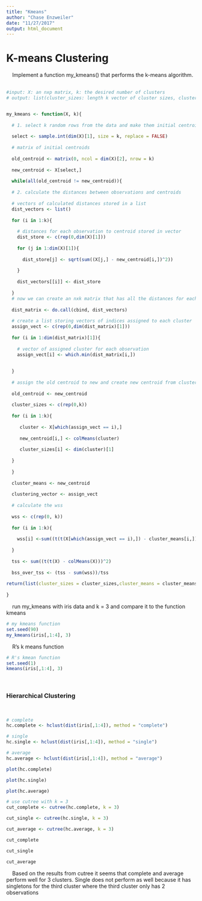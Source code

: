 ```yaml
---
title: "Kmeans"
author: "Chase Enzweiler"
date: "11/27/2017"
output: html_document
---
```


# K-means Clustering

\ 
\ 
Implement a function my_kmeans() that performs the k-means algorithm.
\ 
```r
#input: X: an nxp matrix, k: the desired number of clusters
# output: list(cluster_sizes: length k vector of cluster sizes, cluster means: kxp matrix with centroids as rows, clustering_vector: vector length n containing cluster assignment, wss_cluster: vector length k containing wss of clusters, bss_over_tss: bss/tss )


my_kmeans <- function(X, k){
  
  # 1. select k random rows from the data and make them initial centroids
  
  select <- sample.int(dim(X)[1], size = k, replace = FALSE)
  
  # matrix of initial centroids
  
  old_centroid <- matrix(0, ncol = dim(X)[2], nrow = k)
  
  new_centroid <- X[select,]
  
  while(all(old_centroid != new_centroid)){
  
  # 2. calculate the distances between observations and centroids
  
  # vectors of calculated distances stored in a list
  dist_vectors <- list()
  
  for (i in 1:k){
    
    # distances for each observation to centroid stored in vector
    dist_store <- c(rep(0,dim(X)[1]))
    
    for (j in 1:dim(X)[1]){
      
      dist_store[j] <- sqrt(sum((X[j,] - new_centroid[i,])^2))
      
    }
    
    dist_vectors[[i]] <- dist_store
  
  }
  # now we can create an nxk matrix that has all the distances for each point in the rows with respect to each cluster which is column k.
  
  dist_matrix <- do.call(cbind, dist_vectors)
  
  # create a list storing vectors of indices assigned to each cluster
  assign_vect <- c(rep(0,dim(dist_matrix)[1]))
  
  for (i in 1:dim(dist_matrix)[1]){
    
    # vector of assigned cluster for each observation
    assign_vect[i] <- which.min(dist_matrix[i,])
    
    
  }
  
  # assign the old centroid to new and create new centroid from clusters
  
  old_centroid <- new_centroid
  
  cluster_sizes <- c(rep(0,k))
  
  for (i in 1:k){
    
     cluster <- X[which(assign_vect == i),]
     
     new_centroid[i,] <- colMeans(cluster)
     
     cluster_sizes[i] <- dim(cluster)[1]
     
  }
  
  }
  
  cluster_means <- new_centroid
  
  clustering_vector <- assign_vect
  
  # calculate the wss
  
  wss <- c(rep(0, k))
  
  for (i in 1:k){
    
    wss[i] <-sum((t(t(X[which(assign_vect == i),]) - cluster_means[i,]))^2)
    
  }
  
  tss <- sum((t(t(X) - colMeans(X)))^2)
  
  bss_over_tss <- (tss - sum(wss))/tss
  
return(list(cluster_sizes = cluster_sizes,cluster_means = cluster_means,clustering_vector = clustering_vector,wss_cluster = wss, bss_over_tss = bss_over_tss))
  
}


```
\ 
\ 
run my_kmeans with iris data and k = 3 and compare it to the function kmeans
\ 
```r
# my kmeans function
set.seed(90)
my_kmeans(iris[,1:4], 3)
```
\ 
\ 
R's k means function
\ 
```r
# R's kmean function
set.seed(1)
kmeans(iris[,1:4], 3)
```

\ 
\ 

### Hierarchical Clustering

\ 
```r
# complete
hc.complete <- hclust(dist(iris[,1:4]), method = "complete")

# single 
hc.single <- hclust(dist(iris[,1:4]), method = "single")

# average
hc.average <- hclust(dist(iris[,1:4]), method = "average")

plot(hc.complete)

plot(hc.single)

plot(hc.average)

# use cutree with k = 3
cut_complete <- cutree(hc.complete, k = 3)

cut_single <- cutree(hc.single, k = 3)

cut_average <- cutree(hc.average, k = 3)

cut_complete

cut_single

cut_average

```

\ 
\ 
Based on the results from cutree it seems that complete and average perform well for 3 clusters. Single does not perform as well because it has singletons for the third cluster where the third cluster only has 2 observations
















